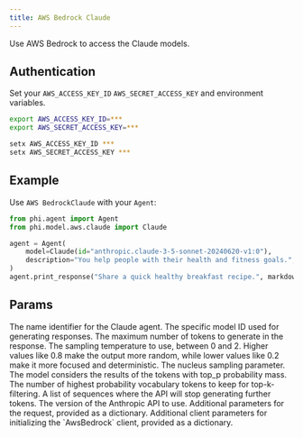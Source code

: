 ```yaml
---
title: AWS Bedrock Claude
---
```


Use AWS Bedrock to access the Claude models.

## Authentication

Set your `AWS_ACCESS_KEY_ID` `AWS_SECRET_ACCESS_KEY` and environment variables.

<CodeGroup>

```bash Mac
export AWS_ACCESS_KEY_ID=***
export AWS_SECRET_ACCESS_KEY=***
```

```bash Windows
setx AWS_ACCESS_KEY_ID ***
setx AWS_SECRET_ACCESS_KEY ***
```

</CodeGroup>

## Example

Use `AWS BedrockClaude` with your `Agent`:

<CodeGroup>

```python agent.py
from phi.agent import Agent
from phi.model.aws.claude import Claude

agent = Agent(
    model=Claude(id="anthropic.claude-3-5-sonnet-20240620-v1:0"),
    description="You help people with their health and fitness goals.",
)
agent.print_response("Share a quick healthy breakfast recipe.", markdown=True)
```

</CodeGroup>

## Params

<ResponseField name="name" type="str" default="AwsBedrockAnthropicClaude">
  The name identifier for the Claude agent.
</ResponseField>
<ResponseField
  name="id"
  type="str"
  default="anthropic.claude-3-sonnet-20240229-v1:0"
>
  The specific model ID used for generating responses.
</ResponseField>
<ResponseField name="max_tokens" type="int" default="8192">
  The maximum number of tokens to generate in the response.
</ResponseField>
<ResponseField name="temperature" type="Optional[float]">
  The sampling temperature to use, between 0 and 2. Higher values like 0.8 make
  the output more random, while lower values like 0.2 make it more focused and
  deterministic.
</ResponseField>
<ResponseField name="top_p" type="Optional[float]">
  The nucleus sampling parameter. The model considers the results of the tokens
  with top_p probability mass.
</ResponseField>
<ResponseField name="top_k" type="Optional[int]">
  The number of highest probability vocabulary tokens to keep for
  top-k-filtering.
</ResponseField>
<ResponseField name="stop_sequences" type="Optional[List[str]]">
  A list of sequences where the API will stop generating further tokens.
</ResponseField>
<ResponseField name="anthropic_version" type="str" default="bedrock-2023-05-31">
  The version of the Anthropic API to use.
</ResponseField>
<ResponseField name="request_params" type="Optional[Dict[str, Any]]">
  Additional parameters for the request, provided as a dictionary.
</ResponseField>
<ResponseField name="client_params" type="Optional[Dict[str, Any]]">
  Additional client parameters for initializing the `AwsBedrock` client,
  provided as a dictionary.
</ResponseField>
